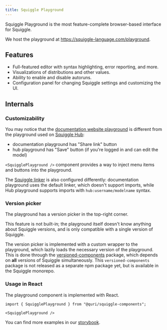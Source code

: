 ```yaml
---
title: Squiggle Playground
---
```


Squiggle Playground is the most feature-complete browser-based interface for Squiggle.

We host the playground at https://squiggle-language.com/playground.

## Features

- Full-featured editor with syntax highlighting, error reporting, and more.
- Visualizations of distributions and other values.
- Ability to enable and disable autoruns.
- Configuration panel for changing Squiggle settings and customizing the UI.

## Internals

### Customizability

You may notice that the [documentation website playground](/playground) is different from the playground used on [Squiggle Hub](/docs/Ecosystem/Hub):
- documentation playground has "Share link" button
- hub playground has "Save" button (if you're logged in and can edit the model)

`<SquigglePlayground />` component provides a way to inject menu items and buttons into the playground.

The [Squiggle linker](/docs/Internal/SqProject#linkers) is also configured differently: documentation playground uses the default linker, which doesn't support imports, while Hub playground supports imports with `hub:username/modelname` syntax.

### Version picker

The playground has a version picker in the top-right corner.

This feature is not built-in; the playground itself doesn't know anything about Squiggle versions, and is only compatible with a single version of Squiggle.

The version picker is implemented with a custom wrapper to the playground, which lazily loads the necessary version of the playground. This is done through the [versioned-components](https://github.com/quantified-uncertainty/squiggle/tree/main/internal-packages/versioned-components) package, which depends on **all** versions of Squiggle simultaneously. This `versioned-components` package is not released as a separate npm package yet, but is available in the Squiggle monorepo.

### Usage in React

The playground component is implemented with React.

```tsx
import { SquigglePlayground } from "@quri/squiggle-components";

<SquigglePlayground />
```

You can find more examples in our [storybook](https://components.squiggle-language.com/?path=/docs/squiggle-squiggleplayground--docs).
